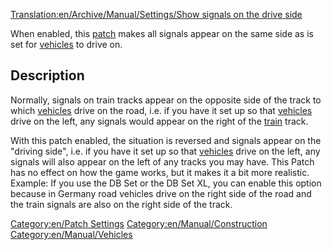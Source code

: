 [[Translation:en/Archive/Manual/Settings/Show signals on the drive side]]
[[Category:en/Patch Settings]]
[[Category:en/Manual/Construction]]
[[Category:en/Manual/Vehicles]]

When enabled, this [[en/Community/Patches/Patches|patch]] makes all signals appear on the same side as is set for [[en/Manual/Vehicles|vehicles]] to drive on.

== Description ==

Normally, signals on train tracks appear on the opposite side of the track to which [[en/Manual/Vehicles|vehicles]] drive on the road, i.e. if you have it set up so that [[en/Manual/Vehicles|vehicles]] drive on the left, any signals would appear on the right of the [[en/Manual/Trains|train]] track.

With this patch enabled, the situation is reversed and signals appear on the "driving side", i.e.  if you have it set up so that [[en/Manual/Vehicles|vehicles]] drive on the left, any signals will also appear on the left of any tracks you may have.
This Patch has no effect on how the game works, but it makes it a bit more realistic.
Example: If you use the DB Set or the DB Set XL, you can enable this option because in Germany road vehicles drive on the right side of the road and the train signals are also on the right side of the track.